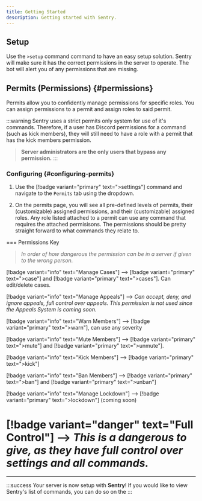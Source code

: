 ```yaml
---
title: Getting Started
description: Getting started with Sentry.
---
```


## Setup
Use the `>setup` command command to have an easy setup solution. Sentry will make sure it has the correct permissions in the server to operate. The bot will alert you of any permissions that are missing.



## Permits (Permissions) {#permissions}
Permits allow you to confidently manage permissions for specific roles. You can assign permissions to a permit and assign roles to said permit. 

:::warning
Sentry uses a strict permits only system for use of it's commands. Therefore, if a user has Discord permissions for a command (such as kick members), they will still need to have a role with a permit that has the kick members permission.

> **Server administrators are the only users that bypass any permission.**
:::


### Configuring {#configuring-permits}
1. Use the [!badge variant="primary" text="&gt;settings"] command and navigate to the `Permits` tab using the dropdown. 

2. On the permits page, you will see all pre-defined levels of permits, their (customizable) assigned permissions, and their (customizable) assigned roles. Any role listed attached to a permit can use any command that requires the attached permisisons. The permissions should be pretty straight forward to what commands they relate to. 

=== Permissions Key
> *In order of how dangerous the permission can be in a server if given to the wrong person.*

[!badge variant="info" text="Manage Cases"] --> [!badge variant="primary" text="&gt;case"] and [!badge variant="primary" text="&gt;cases"]. Can edit/delete cases.

[!badge variant="info" text="Manage Appeals"] --> *Can accept, deny, and ignore appeals, full control over appeals. This permission is not used since the Appeals System is coming soon.*

[!badge variant="info" text="Warn Members"] --> [!badge variant="primary" text="&gt;warn"], can use any severity

[!badge variant="info" text="Mute Members"] --> [!badge variant="primary" text="&gt;mute"] and [!badge variant="primary" text="&gt;unmute"].

[!badge variant="info" text="Kick Members"] --> [!badge variant="primary" text="&gt;kick"]

[!badge variant="info" text="Ban Members"] --> [!badge variant="primary" text="&gt;ban"] and [!badge variant="primary" text="&gt;unban"]

[!badge variant="info" text="Manage Lockdown"] --> [!badge variant="primary" text="&gt;lockdown"] (coming soon)

[!badge variant="danger" text="Full Control"] --> *This is a dangerous to give, as they have full control over settings and all commands.*
===

---

:::success 
Your server is now setup with **Sentry**! If you would like to view Sentry's list of commands, you can do so on the 
:::
